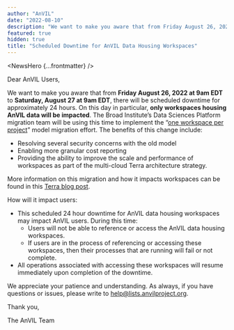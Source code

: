 ```yaml
---
author: "AnVIL"
date: "2022-08-10"
description: "We want to make you aware that from Friday August 26, 2022 at 9am EDT to Saturday, August 27 at 9am EDT, there will be scheduled downtime for approximately 24 hours. On this day in particular, only workspaces housing AnVIL data will be impacted."
featured: true
hidden: true
title: "Scheduled Downtime for AnVIL Data Housing Workspaces"
---
```


<NewsHero {...frontmatter} />

Dear AnVIL Users,

We want to make you aware that from **Friday August 26, 2022 at 9am EDT** to **Saturday, August 27 at 9am EDT**, there will be scheduled downtime for approximately 24 hours. On this day in particular, **only workspaces housing AnVIL data will be impacted**. The Broad Institute’s Data Sciences Platform migration team will be using this time to implement the “[one workspace per project](https://terra.bio/moving-to-a-project-per-workspace-model-for-improved-resource-management/)” model migration effort. The benefits of this change include:

- Resolving several security concerns with the old model
- Enabling more granular cost reporting
- Providing the ability to improve the scale and performance of workspaces as part of the multi-cloud Terra architecture strategy.

More information on this migration and how it impacts workspaces can be found in this [Terra blog post](https://terra.bio/upcoming-changes-to-workspaces-created-before-september-2021/).

How will it impact users:

- This scheduled 24 hour downtime for AnVIL data housing workspaces may impact AnVIL users. During this time:
  - Users will not be able to reference or access the AnVIL data housing workspaces.
  - If users are in the process of referencing or accessing these workspaces, then their processes that are running will fail or not complete.
- All operations associated with accessing these workspaces will resume immediately upon completion of the downtime.

We appreciate your patience and understanding. As always, if you have questions or issues, please write to [help@lists.anvilproject.org](mailto:help@lists.anvilproject.org).

Thank you,

The AnVIL Team
